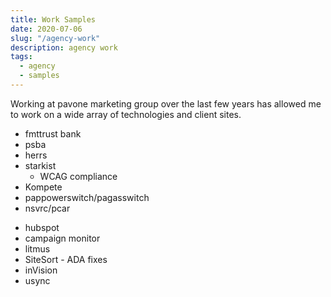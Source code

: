```yaml
---
title: Work Samples
date: 2020-07-06
slug: "/agency-work"
description: agency work
tags:
  - agency
  - samples
---
```


Working at pavone marketing group over the last few years has allowed me to work on a wide array of technologies and client sites.

+ fmttrust bank
+ psba
+ herrs
+ starkist
  + WCAG compliance
+ Kompete
+ pappowerswitch/pagasswitch
+ nsvrc/pcar

- hubspot
- campaign monitor
- litmus
- SiteSort - ADA fixes
- inVision
- usync